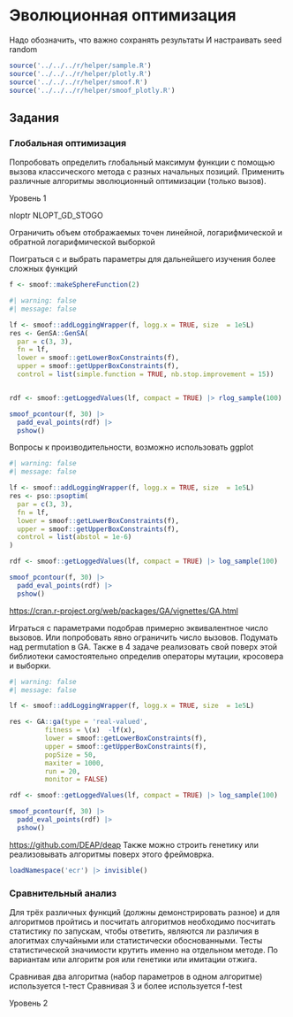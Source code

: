 # Эволюционная оптимизация {#sec-lab-alghorithm-evolutionary}

Надо обозначить, что важно сохранять результаты И настраивать seed random

```r
source('../../../r/helper/sample.R')
source('../../../r/helper/plotly.R')
source('../../../r/helper/smoof.R')
source('../../../r/helper/smoof_plotly.R')
```

## Задания

### Глобальная оптимизация

Попробовать определить глобальный максимум функции с помощью вызова классического метода с разных начальных позиций. Применить различные алгоритмы эволюционный оптимизации (только вызов).

::: {.callout-note appearance="minimal"}
Уровень 1
:::

nloptr NLOPT_GD_STOGO

Ограничить объем отображаемых точен линейной, логарифмической и обратной логарифмической выборкой

Поиграться с и выбрать параметры для дальнейшего изучения более сложных функций

```r
f <- smoof::makeSphereFunction(2)
```

```r
#| warning: false
#| message: false

lf <- smoof::addLoggingWrapper(f, logg.x = TRUE, size  = 1e5L)
res <- GenSA::GenSA(
  par = c(3, 3),
  fn = lf,
  lower = smoof::getLowerBoxConstraints(f),
  upper = smoof::getUpperBoxConstraints(f),
  control = list(simple.function = TRUE, nb.stop.improvement = 15))


rdf <- smoof::getLoggedValues(lf, compact = TRUE) |> rlog_sample(100)

smoof_pcontour(f, 30) |> 
  padd_eval_points(rdf) |>
  pshow()
```

Вопросы к производительности, возможно использовать ggplot

```r
#| warning: false
#| message: false

lf <- smoof::addLoggingWrapper(f, logg.x = TRUE, size  = 1e5L)
res <- pso::psoptim(
  par = c(3, 3),
  fn = lf,
  lower = smoof::getLowerBoxConstraints(f),
  upper = smoof::getUpperBoxConstraints(f),
  control = list(abstol = 1e-6)
)

rdf <- smoof::getLoggedValues(lf, compact = TRUE) |> log_sample(100)

smoof_pcontour(f, 30) |> 
  padd_eval_points(rdf) |>
  pshow()
```

<https://cran.r-project.org/web/packages/GA/vignettes/GA.html>

Играться с параметрами подобрав примерно эквивалентное число вызовов. Или попробовать явно ограничить число вызовов. Подумать над permutation в GA. Также в 4 задаче реализовать свой поверх этой библиотеки самостоятельно определив операторы мутации, кросовера и выборки.

```r
#| warning: false
#| message: false

lf <- smoof::addLoggingWrapper(f, logg.x = TRUE, size  = 1e5L)

res <- GA::ga(type = 'real-valued', 
         fitness = \(x)  -lf(x),
         lower = smoof::getLowerBoxConstraints(f), 
         upper = smoof::getUpperBoxConstraints(f), 
         popSize = 50, 
         maxiter = 1000, 
         run = 20,
         monitor = FALSE)

rdf <- smoof::getLoggedValues(lf, compact = TRUE) |> log_sample(100)

smoof_pcontour(f, 30) |> 
  padd_eval_points(rdf) |>
  pshow()
```

<https://github.com/DEAP/deap> Также можно строить генетику или реализовывать алгоритмы поверх этого фреймоврка.

```r
loadNamespace('ecr') |> invisible()
```

### Сравнительный анализ

Для трёх различных функций (должны демонстрировать разное) и для алгоритмов пройтись и посчитать алгоритмов необходимо посчитать статистику по запускам, чтобы ответить, являются ли различия в алогитмах случайными или статистически обоснованными. Тесты статистической значимости крутить именно на отдельном методе. По вариантам или алгоритм роя или генетики или имитации отжига.

Сравнивая два алгоритма (набор параметров в одном алгоритме) используется t-тест Сравнивая 3 и более используется f-test

::: {.callout-note appearance="minimal"}
Уровень 2
:::
